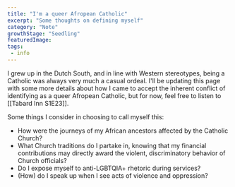 ```yaml
---
title: "I'm a queer Afropean Catholic"
excerpt: "Some thoughts on defining myself"
category: "Note"
growthStage: "Seedling"
featuredImage: 
tags:
 - info
--- 
```

I grew up in the Dutch South, and in line with Western stereotypes, being a Catholic was always very much a casual ordeal. I'll be updating this page with some more details about how I came to accept the inherent conflict of identifying as a queer Afropean Catholic, but for now, feel free to listen to [[Tabard Inn S1E23]].

Some things I consider in choosing to call myself this:
- How were the journeys of my African ancestors affected by the Catholic Church?
- What Church traditions do I partake in, knowing that my financial contributions may directly award the violent, discriminatory behavior of Church officials?
- Do I expose myself to anti-LGBTQIA+ rhetoric during services?
- (How) do I speak up when I see acts of violence and oppression?